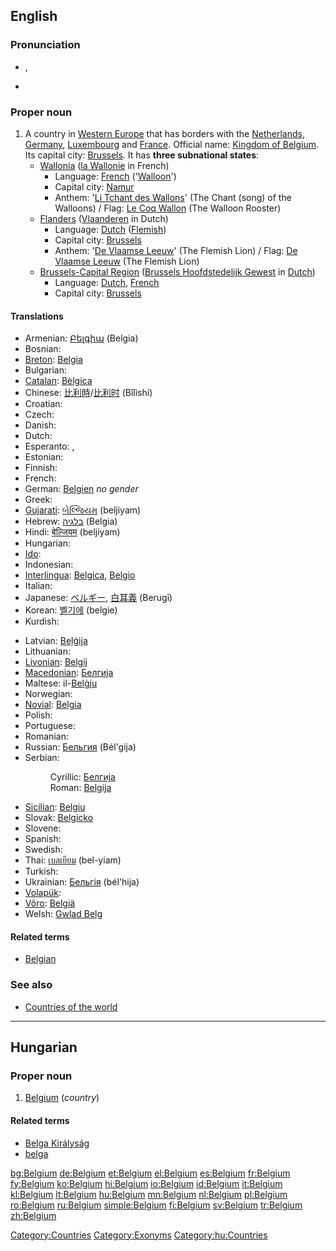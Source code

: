 {{rfc|which red links need entries?}}
==English==

===Pronunciation===
* {{a|UK|US}} {{IPA|/ˈbɜl.dʒʌm/}}, {{SAMPA|/bEldZVm/}}
* {{audio|en-us-Belgium.ogg|Audio (US)}}

===Proper noun===
{{wikipedia}}
{{en-proper noun}}

# A country in [[Western Europe]] that has borders with the [[Netherlands]], [[Germany]], [[Luxembourg]] and [[France]]. Official name: [[Kingdom of Belgium]]. Its capital city: [[Brussels]]. It has '''three subnational states''':
#* [[Wallonia]] ([[la Wallonie]] in French)
#** Language: [[French]] ('[[Walloon]]')
#** Capital city: [[Namur]]
#** Anthem: '[[Li Tchant des Wallons]]' (The Chant (song) of the Walloons) / Flag: [[Le Coq Wallon]] (The Walloon Rooster)
#* [[Flanders]] ([[Vlaanderen]] in Dutch)
#** Language: [[Dutch]] ([[Flemish]])
#** Capital city: [[Brussels]]
#** Anthem: '[[De Vlaamse Leeuw]]' (The Flemish Lion) / Flag: [[De Vlaamse Leeuw]] (The Flemish Lion)
#* [[Brussels-Capital Region]] ([[Brussels Hoofdstedelijk Gewest]] in [[Dutch]])
#** Language: [[Dutch]], [[French]]
#** Capital city: [[Brussels]]

====Translations====
{{trans-top|country in Europe}}
* Armenian: [[Բելգիա]] (Belgia)
* Bosnian: {{t-|bs|Belgija|f}}
* [[Breton]]: [[Belgia]]
* Bulgarian: {{t+|bg|Белгия|f|sc=Cyrl}}
* [[Catalan]]: [[Bèlgica]] {{f}}
* Chinese: [[比利時]]/[[比利时]] (Bǐlìshí)
* Croatian: {{t+|hr|Belgija|f}}
* Czech: {{t+|cs|Belgie|f}}
* Danish: {{t-|da|Belgien}}
* Dutch: {{t+|nl|België|n}}
* Esperanto: {{t+|eo|Belgio|xs=Esperanto}}, {{t-|eo|Belgujo|xs=Esperanto}}
* Estonian: {{t+|et|Belgia}}
* Finnish: {{t+|fi|Belgia}}
* French: {{t+|fr|Belgique|f}}
* German: [[Belgien]] ''no gender''
* Greek: {{t+|el|Βέλγιο|n|tr=Vélgio|sc=Grek}}
* [[Gujarati]]: [[બેલ્જિયમ]] (beljiyam)
* Hebrew: [[בלגיה]] (Belgia)
* Hindi: [[बेल्जियम]] (beljiyam)
* Hungarian: {{t+|hu|Belgium}}
* [[Ido]]: {{t+|io|Belgia|xs=Ido}}
* Indonesian: {{t-|id|Belgia|xs=Indonesian}}
* [[Interlingua]]: [[Belgica]], [[Belgio]]
* Italian: {{t+|it|Belgio|m}}
* Japanese: [[ベルギー]], [[白耳義]] (Berugī)
* Korean: [[벨기에]] (belgie)
* Kurdish: {{KUchar|[[به‌لجیکا]]}}
{{trans-mid}}
* Latvian: [[Beļģija]] {{f}}
* Lithuanian: {{t+|lt|Belgija|f|xs=Lithuanian}}
* [[Livonian]]: [[Belgij]]
* [[Macedonian]]: [[Белгија#Macedonian|Белгија]]
* Maltese: il-[[Belġju]]
* Norwegian: {{t+|no|Belgia}}
* [[Novial]]: [[Belgia]]
* Polish: {{t+|pl|Belgia|f}}
* Portuguese: {{t+|pt|Bélgica}}
* Romanian: {{t+|ro|Belgia|f}}
* Russian: [[Бельгия]] {{f}} (Bél'gija)
* Serbian:
*: Cyrillic: [[Белгија#Serbian|Белгија]] {{f}}
*: Roman: [[Belgija#Serbian|Belgija]] {{f}}
* [[Sicilian]]: [[Belgiu]] {{m}}
* Slovak: [[Belgicko]] {{n}}
* Slovene: {{t+|sl|Belgija|f}}
* Spanish: {{t+|es|Bélgica|f}}
* Swedish: {{t+|sv|Belgien}}
* Thai: [[เบลเยียม]] (bel-yiam)
* Turkish: {{t+|tr|Belçika}}
* Ukrainian: [[Бельгія]] {{f}} (bél'hija)
* [[Volapük]]: {{t+|vo|Belgän|xs=Volapük}}
* [[Võro]]: [[Belgiä]]
* Welsh: [[Gwlad Belg]] {{f}}
{{trans-bottom}}

====Related terms====
* [[Belgian]]

===See also===
* [[Appendix:Countries of the world|Countries of the world]]

[[Category:Countries]]
[[Category:Exonyms]]

----

==Hungarian==
{{wikipedia|lang=hu}}

===Proper noun===
{{infl|hu|proper noun}}

# [[#English|Belgium]] (''country'')

====Related terms====
* [[Belga Királyság]]
* [[belga]]

[[Category:hu:Countries]]

[[bg:Belgium]]
[[de:Belgium]]
[[et:Belgium]]
[[el:Belgium]]
[[es:Belgium]]
[[fr:Belgium]]
[[fy:Belgium]]
[[ko:Belgium]]
[[hi:Belgium]]
[[io:Belgium]]
[[id:Belgium]]
[[it:Belgium]]
[[kl:Belgium]]
[[lt:Belgium]]
[[hu:Belgium]]
[[mn:Belgium]]
[[nl:Belgium]]
[[pl:Belgium]]
[[ro:Belgium]]
[[ru:Belgium]]
[[simple:Belgium]]
[[fi:Belgium]]
[[sv:Belgium]]
[[tr:Belgium]]
[[zh:Belgium]]